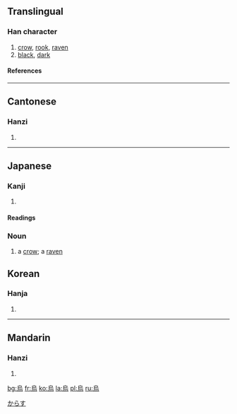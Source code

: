 {{see|乌}}

==Translingual==
===Han character===
{{Han char|rn=86|rad=火|as=06|sn=10|four=2732<sub>7</sub>|canj=竹口卜火 (HRYF)}}
# [[crow]], [[rook]], [[raven]]
# [[black]], [[dark]]
====References====
{{Han ref|kx=0670.010|dkj=18998|dj=1079.020|hdz=32202.030|uh=70CF|ud=28879|bh=AF51|bd=44881}}

----
==Cantonese==
===Hanzi===
{{yue-hanzi|jyut=|y=wu1}}
# {{defn|Cantonese}}

----
==Japanese==
[[Category:1000_Japanese_basic_words|からす]]


===Kanji===
{{ja-kanji|grade=|rs=火06}}
# {{defn|Japanese}} 
====Readings====
{{ja-readings|on=[[う]] (''u''), [[お]] (''o'')  <  [[を]] (''wo''), [[え]] (''e'')|kun=[[からす]] (''karasu''), [[いずくんそ]] (''izukunso'')}}

=== Noun ===
{{janoun|からす|karasu}}
#a [[crow]]; a [[raven]]

==Korean==
===Hanja===
{{ko-hanja|hangeul=오|eumhun=|rv=o|mr=o|y=o}}
# {{defn|Korean}}

----
==Mandarin==
===Hanzi===
{{cmn-hanzi|sim=乌|pin=[[wū]] (wu1)|wg=wu<sup>1</sup>}}
# {{defn|Mandarin}}


[[bg:烏]]
[[fr:烏]]
[[ko:烏]]
[[la:烏]]
[[pl:烏]]
[[ru:烏]]